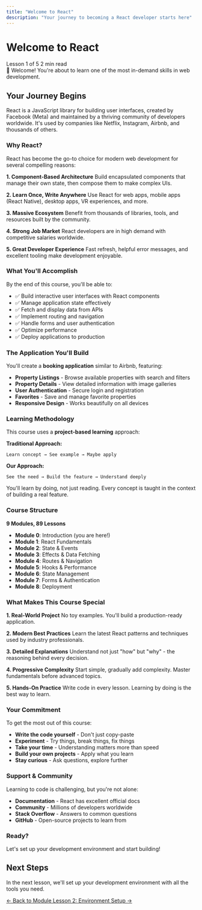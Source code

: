 ```yaml
---
title: "Welcome to React"
description: "Your journey to becoming a React developer starts here"
---
```


# Welcome to React

<div className='flex gap-2 mb-4 flex-wrap'>
   <Badge variant='primary'>Lesson 1 of 5</Badge>
   <Badge>2 min read</Badge>
</div>

<Banner variant='rainbow'>
   🎉 Welcome! You're about to learn one of the most in-demand skills in web
   development.
</Banner>

## Your Journey Begins

React is a JavaScript library for building user interfaces, created by Facebook
(Meta) and maintained by a thriving community of developers worldwide. It's used
by companies like Netflix, Instagram, Airbnb, and thousands of others.

### Why React?

React has become the go-to choice for modern web development for several
compelling reasons:

**1. Component-Based Architecture** Build encapsulated components that manage
their own state, then compose them to make complex UIs.

**2. Learn Once, Write Anywhere** Use React for web apps, mobile apps (React
Native), desktop apps, VR experiences, and more.

**3. Massive Ecosystem** Benefit from thousands of libraries, tools, and
resources built by the community.

**4. Strong Job Market** React developers are in high demand with competitive
salaries worldwide.

**5. Great Developer Experience** Fast refresh, helpful error messages, and
excellent tooling make development enjoyable.

### What You'll Accomplish

By the end of this course, you'll be able to:

-  ✅ Build interactive user interfaces with React components
-  ✅ Manage application state effectively
-  ✅ Fetch and display data from APIs
-  ✅ Implement routing and navigation
-  ✅ Handle forms and user authentication
-  ✅ Optimize performance
-  ✅ Deploy applications to production

### The Application You'll Build

You'll create a **booking application** similar to Airbnb, featuring:

-  **Property Listings** - Browse available properties with search and filters
-  **Property Details** - View detailed information with image galleries
-  **User Authentication** - Secure login and registration
-  **Favorites** - Save and manage favorite properties
-  **Responsive Design** - Works beautifully on all devices

### Learning Methodology

This course uses a **project-based learning** approach:

**Traditional Approach:**

```
Learn concept → See example → Maybe apply
```

**Our Approach:**

```
See the need → Build the feature → Understand deeply
```

You'll learn by doing, not just reading. Every concept is taught in the context
of building a real feature.

### Course Structure

**9 Modules, 89 Lessons**

-  **Module 0**: Introduction (you are here!)
-  **Module 1**: React Fundamentals
-  **Module 2**: State & Events
-  **Module 3**: Effects & Data Fetching
-  **Module 4**: Routes & Navigation
-  **Module 5**: Hooks & Performance
-  **Module 6**: State Management
-  **Module 7**: Forms & Authentication
-  **Module 8**: Deployment

### What Makes This Course Special

**1. Real-World Project** No toy examples. You'll build a production-ready
application.

**2. Modern Best Practices** Learn the latest React patterns and techniques used
by industry professionals.

**3. Detailed Explanations** Understand not just "how" but "why" - the reasoning
behind every decision.

**4. Progressive Complexity** Start simple, gradually add complexity. Master
fundamentals before advanced topics.

**5. Hands-On Practice** Write code in every lesson. Learning by doing is the
best way to learn.

### Your Commitment

To get the most out of this course:

-  **Write the code yourself** - Don't just copy-paste
-  **Experiment** - Try things, break things, fix things
-  **Take your time** - Understanding matters more than speed
-  **Build your own projects** - Apply what you learn
-  **Stay curious** - Ask questions, explore further

### Support & Community

Learning to code is challenging, but you're not alone:

-  **Documentation** - React has excellent official docs
-  **Community** - Millions of developers worldwide
-  **Stack Overflow** - Answers to common questions
-  **GitHub** - Open-source projects to learn from

### Ready?

Let's set up your development environment and start building!

## Next Steps

In the next lesson, we'll set up your development environment with all the tools
you need.

<div className='flex gap-2 mt-6 flex-wrap'>
   <a
      href='/docs/react/m0'
      className='inline-flex items-center justify-center gap-2 whitespace-nowrap rounded-md text-sm font-medium transition-all border border-input bg-background hover:bg-accent hover:text-accent-foreground h-10 px-4'
   >
      ← Back to Module
   </a>
   <a
      href='/docs/react/m0/2_environment-setup'
      className='inline-flex items-center justify-center gap-2 whitespace-nowrap rounded-md text-sm font-medium transition-all bg-primary text-primary-foreground hover:bg-primary/90 h-10 px-4'
   >
      Lesson 2: Environment Setup →
   </a>
</div>

